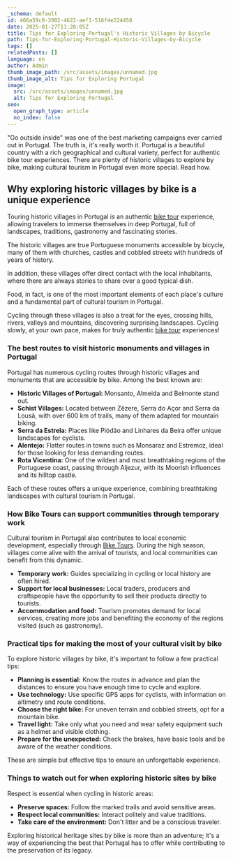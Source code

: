 ```yaml
---
_schema: default
id: 466a59c8-3902-4622-aef1-516f4e224458
date: 2025-01-27T11:28:05Z
title: Tips for Exploring Portugal's Historic Villages by Bicycle
path: Tips-for-Exploring-Portugal-Historic-Villages-by-Bicycle
tags: []
relatedPosts: []
language: en
author: Admin
thumb_image_path: /src/assets/images/unnamed.jpg
thumb_image_alt: Tips for Exploring Portugal
image:
  src: /src/assets/images/unnamed.jpg
  alt: Tips for Exploring Portugal
seo:
  open_graph_type: article
  no_index: false
---
```


"Go outside inside" was one of the best marketing campaigns ever carried out in
Portugal. The truth is, it's really worth it. Portugal is a beautiful country
with a rich geographical and cultural variety, perfect for authentic bike tour
experiences. There are plenty of historic villages to explore by bike, making
cultural tourism in Portugal even more special. Read how.

## Why exploring historic villages by bike is a unique experience

Touring historic villages in Portugal is an authentic
[bike tour](https://topbiketoursportugal.com/) experience, allowing travelers to
immerse themselves in deep Portugal, full of landscapes, traditions, gastronomy
and fascinating stories.

The historic villages are true Portuguese monuments accessible by bicycle, many
of them with churches, castles and cobbled streets with hundreds of years of
history.

In addition, these villages offer direct contact with the local inhabitants,
where there are always stories to share over a good typical dish.

Food, in fact, is one of the most important elements of each place's culture and
a fundamental part of cultural tourism in Portugal.

Cycling through these villages is also a treat for the eyes, crossing hills,
rivers, valleys and mountains, discovering surprising landscapes. Cycling
slowly, at your own pace, makes for truly authentic
[bike tour](https://topbiketoursportugal.com/) experiences!

### The best routes to visit historic monuments and villages in Portugal

Portugal has numerous cycling routes through historic villages and monuments
that are accessible by bike. Among the best known are:

- **Historic Villages of Portugal:** Monsanto, Almeida and Belmonte stand out.
- **Schist Villages:** Located between Zêzere, Serra do Açor and Serra da Lousã,
  with over 600 km of trails, many of them adapted for mountain biking.
- **Serra da Estrela:** Places like Piódão and Linhares da Beira offer unique
  landscapes for cyclists.
- **Alentejo:** Flatter routes in towns such as Monsaraz and Estremoz, ideal for
  those looking for less demanding routes.
- **Rota Vicentina:** One of the wildest and most breathtaking regions of the
  Portuguese coast, passing through Aljezur, with its Moorish influences and its
  hilltop castle.

Each of these routes offers a unique experience, combining breathtaking
landscapes with cultural tourism in Portugal.

### How Bike Tours can support communities through temporary work

Cultural tourism in Portugal also contributes to local economic development,
especially through [Bike Tours](https://topbiketoursportugal.com/). During the
high season, villages come alive with the arrival of tourists, and local
communities can benefit from this dynamic.

- **Temporary work:** Guides specializing in cycling or local history are often
  hired.
- **Support for local businesses:** Local traders, producers and craftspeople
  have the opportunity to sell their products directly to tourists.
- **Accommodation and food:** Tourism promotes demand for local services,
  creating more jobs and benefiting the economy of the regions visited (such as
  gastronomy).

### Practical tips for making the most of your cultural visit by bike

To explore historic villages by bike, it's important to follow a few practical
tips:

- **Planning is essential:** Know the routes in advance and plan the distances
  to ensure you have enough time to cycle and explore.
- **Use technology:** Use specific GPS apps for cyclists, with information on
  altimetry and route conditions.
- **Choose the right bike:** For uneven terrain and cobbled streets, opt for a
  mountain bike.
- **Travel light:** Take only what you need and wear safety equipment such as a
  helmet and visible clothing.
- **Prepare for the unexpected:** Check the brakes, have basic tools and be
  aware of the weather conditions.

These are simple but effective tips to ensure an unforgettable experience.

### Things to watch out for when exploring historic sites by bike

Respect is essential when cycling in historic areas:

- **Preserve spaces:** Follow the marked trails and avoid sensitive areas.
- **Respect local communities:** Interact politely and value traditions.
- **Take care of the environment:** Don't litter and be a conscious traveler.

Exploring historical heritage sites by bike is more than an adventure; it's a
way of experiencing the best that Portugal has to offer while contributing to
the preservation of its legacy.
